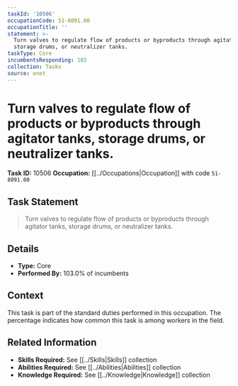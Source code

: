 ```yaml
---
taskId: '10506'
occupationCode: 51-8091.00
occupationTitle: ''
statement: >-
  Turn valves to regulate flow of products or byproducts through agitator tanks,
  storage drums, or neutralizer tanks.
taskType: Core
incumbentsResponding: 103
collection: Tasks
source: onet
---
```

# Turn valves to regulate flow of products or byproducts through agitator tanks, storage drums, or neutralizer tanks.

**Task ID:** 10506
**Occupation:** [[../Occupations|Occupation]] with code `51-8091.00`

## Task Statement

> Turn valves to regulate flow of products or byproducts through agitator tanks, storage drums, or neutralizer tanks.

## Details

- **Type:** Core
- **Performed By:** 103.0% of incumbents

## Context

This task is part of the standard duties performed in this occupation. The percentage indicates how common this task is among workers in the field.

## Related Information

- **Skills Required:** See [[../Skills|Skills]] collection
- **Abilities Required:** See [[../Abilities|Abilities]] collection
- **Knowledge Required:** See [[../Knowledge|Knowledge]] collection
